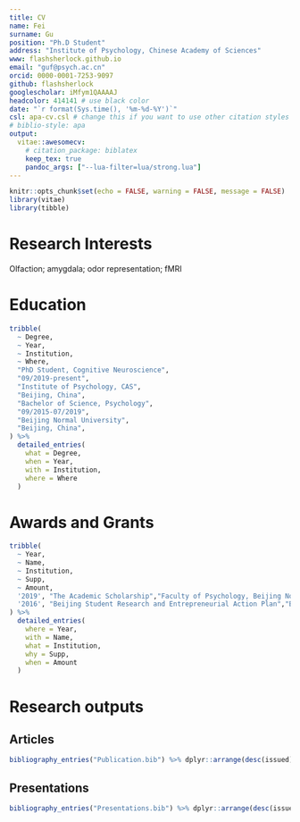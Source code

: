 ```yaml
---
title: CV
name: Fei
surname: Gu
position: "Ph.D Student"
address: "Institute of Psychology, Chinese Academy of Sciences"
www: flashsherlock.github.io
email: "guf@psych.ac.cn"
orcid: 0000-0001-7253-9097
github: flashsherlock
googlescholar: iMfym1QAAAAJ
headcolor: 414141 # use black color
date: "`r format(Sys.time(), '%m-%d-%Y')`"
csl: apa-cv.csl # change this if you want to use other citation styles
# biblio-style: apa
output: 
  vitae::awesomecv:
    # citation_package: biblatex
    keep_tex: true
    pandoc_args: ["--lua-filter=lua/strong.lua"]
---
```


```r
knitr::opts_chunk$set(echo = FALSE, warning = FALSE, message = FALSE)
library(vitae)
library(tibble)
```

# Research Interests

Olfaction; amygdala; odor representation; fMRI

# Education

```r
tribble(
  ~ Degree,
  ~ Year,
  ~ Institution,
  ~ Where,
  "PhD Student, Cognitive Neuroscience",
  "09/2019-present",
  "Institute of Psychology, CAS",
  "Beijing, China",
  "Bachelor of Science, Psychology",
  "09/2015-07/2019",
  "Beijing Normal University",
  "Beijing, China",
) %>%
  detailed_entries(
    what = Degree,
    when = Year,
    with = Institution,
    where = Where
  )
```

# Awards and Grants

```r
tribble(
  ~ Year,
  ~ Name,
  ~ Institution,
  ~ Supp,
  ~ Amount,
  '2019', "The Academic Scholarship","Faculty of Psychology, Beijing Normal University",NA,'$700',
  '2016', "Beijing Student Research and Entrepreneurial Action Plan","Beijing Municipal Commission of Education",NA,'$1500',
) %>%
  detailed_entries(
    where = Year,
    with = Name,
    what = Institution,
    why = Supp,
    when = Amount
  ) 
```

# Research outputs

## Articles

```r
bibliography_entries("Publication.bib") %>% dplyr::arrange(desc(issued))
```

## Presentations

```r
bibliography_entries("Presentations.bib") %>% dplyr::arrange(desc(issued))
```
